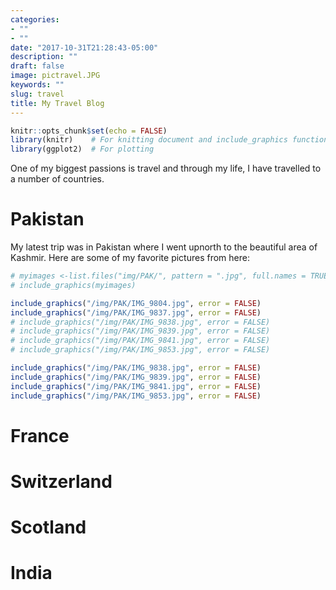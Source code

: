 ```yaml
---
categories:
- ""
- ""
date: "2017-10-31T21:28:43-05:00"
description: ""
draft: false
image: pictravel.JPG
keywords: ""
slug: travel
title: My Travel Blog
---
```


```r
knitr::opts_chunk$set(echo = FALSE)
library(knitr)    # For knitting document and include_graphics function
library(ggplot2)  # For plotting


```

One of my biggest passions is travel and through my life, I have travelled to a number of countries.

# Pakistan

My latest trip was in Pakistan where I went upnorth to the beautiful area of Kashmir. Here are some of my favorite pictures from here:
```r
# myimages <-list.files("img/PAK/", pattern = ".jpg", full.names = TRUE)
# include_graphics(myimages)

include_graphics("/img/PAK/IMG_9804.jpg", error = FALSE)
include_graphics("/img/PAK/IMG_9837.jpg", error = FALSE)
# include_graphics("/img/PAK/IMG_9838.jpg", error = FALSE)
# include_graphics("/img/PAK/IMG_9839.jpg", error = FALSE)
# include_graphics("/img/PAK/IMG_9841.jpg", error = FALSE)
# include_graphics("/img/PAK/IMG_9853.jpg", error = FALSE)

```


```r
include_graphics("/img/PAK/IMG_9838.jpg", error = FALSE)
include_graphics("/img/PAK/IMG_9839.jpg", error = FALSE)
include_graphics("/img/PAK/IMG_9841.jpg", error = FALSE)
include_graphics("/img/PAK/IMG_9853.jpg", error = FALSE)
```

# France

# Switzerland

# Scotland

# India


